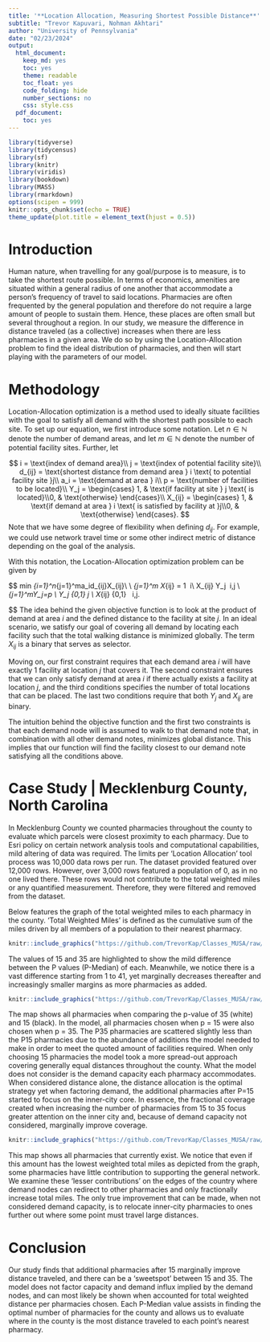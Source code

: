 ```yaml
---
title: '**Location Allocation, Measuring Shortest Possible Distance**'
subtitle: "Trevor Kapuvari, Nohman Akhtari"
author: "University of Pennsylvania"  
date: "02/23/2024"
output:
  html_document:
    keep_md: yes
    toc: yes
    theme: readable
    toc_float: yes
    code_folding: hide
    number_sections: no
    css: style.css
  pdf_document:
    toc: yes
---
```


```r
library(tidyverse)
library(tidycensus)
library(sf)
library(knitr)
library(viridis)
library(bookdown)
library(MASS)
library(rmarkdown)
options(scipen = 999)
knitr::opts_chunk$set(echo = TRUE)
theme_update(plot.title = element_text(hjust = 0.5))
```


# Introduction
Human nature, when travelling for any goal/purpose is to measure, is to take the shortest route possible. In terms of economics, amenities are situated within a general radius of one another that accommodate a person's frequency of travel to said locations. Pharmacies are often frequented by the general population and therefore do not require a large amount of people to sustain them. Hence, these places are often small but several throughout a region. In our study, we measure the difference in distance traveled (as a  collective) increases when there are less pharmacies in a given area. We do so by using the Location-Allocation problem to find the ideal distribution of pharmacies, and then will start playing with the parameters of our model.

# Methodology
Location-Allocation optimization is a method used to ideally situate facilities with the goal to satisfy all demand with the shortest path possible to each site. To set up our equation, we first introduce some notation. Let $n \in \mathbb{N}$ denote the number of demand areas, and let $m \in \mathbb{N}$ denote the number of potential facility sites. Further, let

$$
i = \text{index of demand area}\\
j = \text{index of potential facility site}\\
d_{ij} = \text{shortest distance from demand area } i \text{ to potential facility site }j\\
a_i = \text{demand at area } i\\
p = \text{number of facilities to be located}\\
Y_j = \begin{cases} 1, & \text{if facility at site } j \text{ is located}\\0, & \text{otherwise} \end{cases}\\
X_{ij} = \begin{cases} 1, & \text{if demand at area } i \text{ is satisfied by facility at }j\\0, & \text{otherwise} \end{cases}.
$$
Note that we have some degree of flexibility when defining $d_{ij}.$ For example, we could use network travel time or some other indirect metric of distance depending on the goal of the analysis.

With this notation, the Location-Allocation optimization problem can be given by

$$
min \sum_{i=1}^n\sum_{j=1}^ma_id_{ij}X_{ij}\\
\text{subject to} \\
\sum_{j=1}^m X_{ij} = 1 \ \forall i\\
X_{ij} \leq Y_j \ \forall i,j \\
\sum_{j=1}^mY_j=p \\
Y_j \in \{0,1\}\ \forall j \\
X_{ij} \in \{0,1\} \  \forall i,j.

$$
The idea behind the given objective function is to look at the product of demand at area $i$ and the defined distance to the facility at site $j.$ In an ideal scenario, we satisfy our goal of covering all demand by locating each facility such that the total walking distance is minimized globally. The term $X_{ij}$ is a binary that serves as selector. 

Moving on, our first constraint requires that each demand area $i$ will have exactly 1 facility at location $j$ that covers it. The second constraint ensures that we can only satisfy demand at area $i$ if there actually exists a facility at location $j,$ and the third conditions specifies the number of total locations that can be placed. The last two conditions require that both $Y_j$ and $X_{ij}$ are binary.

The intuition behind the objective function and the first two constraints is that each demand node will is assumed to walk to that demand note that, in combination with all other demand notes, minimizes global distance. This implies that our function will find the facility closest to our demand note satisfying all the conditions above.


# Case Study | Mecklenburg  County, North Carolina

In Mecklenburg County we counted pharmacies throughout the county to evaluate which parcels were closest proximity to each pharmacy. Due to Esri policy on certain network analysis tools and computational capabilities, mild altering of data was required. The limits per 'Location Allocation' tool process was 10,000 data rows per run. The dataset provided featured over 12,000 rows. However, over 3,000 rows featured a population of 0, as in no one lived there. These rows would not contribute to the total weighted miles or any quantified measurement. Therefore, they were filtered and removed from the dataset. 

Below features the graph of the total weighted miles to each pharmacy in the county. 'Total Weighted Miles' is defined as the cumulative sum of the miles driven by all members of a population to their nearest pharmacy. 


```r
knitr::include_graphics("https://github.com/TrevorKap/Classes_MUSA/raw/604516eac37357921ca422d10afb507ff430280a/SpatialOptimization/PharmacyMilesHW3.png")

```

The values of 15 and 35 are highlighted to show the mild difference between the P values (P-Median) of each. Meanwhile, we notice there is a vast difference starting from 1 to 41, yet marginally decreases thereafter and increasingly smaller margins as more pharmacies as added. 

```r
knitr::include_graphics("https://github.com/TrevorKap/Classes_MUSA/raw/604516eac37357921ca422d10afb507ff430280a/SpatialOptimization/Map35.png")

```

The map shows all pharmacies when comparing the p-value of 35 (white) and 15 (black). In the model, all pharmacies chosen when p = 15 were also chosen when p = 35. The P35 pharmacies are scattered slightly less than the P15 pharmacies due to the abundance of additions the model needed to make in order to meet the quoted amount of facilities required. When only choosing 15 pharmacies the model took a more spread-out approach covering generally equal distances throughout the county. What the model does not consider is the demand capacity each pharmacy accommodates. When considered distance alone, the distance allocation is the optimal strategy yet when factoring demand, the additional pharmacies after P=15 started to focus on the inner-city core. In essence, the fractional coverage created when increasing the number of pharmacies from 15 to 35 focus greater attention on the inner city and, because of demand capacity not considered, marginally improve coverage. 


```r
knitr::include_graphics("https://github.com/TrevorKap/Classes_MUSA/raw/604516eac37357921ca422d10afb507ff430280a/SpatialOptimization/MapAllhw3.png")

```

This map shows all pharmacies that currently exist. We notice that even if this amount has the lowest weighted total miles as depicted from the graph, some pharmacies have little contribution to supporting the general network. We examine these 'lesser contributions' on the edges of the country where demand nodes can redirect to other pharmacies and only fractionally increase total miles. The only true improvement that can be made, when not considered demand capacity, is to relocate inner-city pharmacies to ones further out where some point must travel large distances. 

# Conclusion

Our study finds that additional pharmacies after 15 marginally improve distance traveled, and there can be a 'sweetspot' between 15 and 35. The model does not factor capacity and demand influx implied by the demand nodes, and can most likely be shown when accounted for total weighted distance per pharmacies chosen. Each P-Median value assists in finding the optimal number of pharmacies for the county and allows us to evaluate where in the county is the most distance traveled to each point's nearest pharmacy. 

